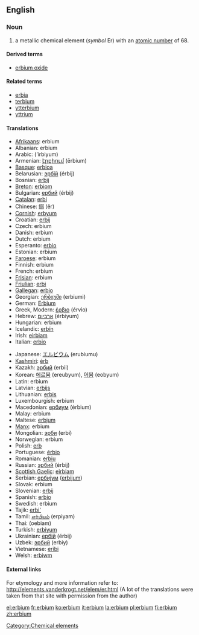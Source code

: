 {{see|Erbium}}
==English==
{{elements|Er|holmium|Ho|thulium|Tm}}
=== Noun ===
{{en-noun-unc}}
{{wikipedia}}

# a metallic chemical element (''symbol'' Er) with an [[atomic number]] of 68.

====Derived terms====
*[[erbium oxide]]

====Related terms====
*[[erbia]]
*[[terbium]]
*[[ytterbium]]
*[[yttrium]]

==== Translations ====
{{top}}
*[[Afrikaans]]: erbium
*Albanian: erbium
*Arabic: {{ARchar|[[إربيوم]]}} (’írbiyum) {{m}}
*Armenian: [[էրբիում]] (ērbium)
*[[Basque]]: [[erbioa]]
*Belarusian: [[эрбiй]] (érbij) {{m}}
*Bosnian: [[erbij]]
*[[Breton]]: [[erbiom]]
*Bulgarian: [[ербий]] (érbij) {{m}}
*[[Catalan]]: [[erbi]]
*Chinese: [[鉺]] (ěr)
*[[Cornish]]: [[erbyum]]
*Croatian: [[erbij]]
*Czech: erbium
*Danish: erbium
*Dutch: erbium {{n}}
*Esperanto: [[erbio]]
*Estonian: erbium
*[[Faroese]]: erbium
*Finnish: erbium
*French: erbium {{m}}
*[[Frisian]]: erbium
*[[Friulian]]: [[erbi]]
*[[Gallegan]]: [[erbio]]
*Georgian: [[ერბიუმი]] (erbiumi)
*German: [[Erbium]] {{n}}
*Greek, Modern: [[έρβιο]] (érvio) {{n}}
*Hebrew: [[ארביום]] (érbiyum)
*Hungarian: erbium
*Icelandic: [[erbín]]
*Irish: [[eirbiam]]
*Italian: [[erbio]] {{m}}
{{mid}}
*Japanese: [[エルビウム]] (erubiumu)
*[[Kashmiri]]: [[érb]]
*Kazakh: [[эрбий]] (erbii)
*Korean: [[에르븀]] (ereubyum), [[어븀]] (eobyum)
*Latin: erbium
*Latvian: [[erbijs]]
*Lithuanian: [[erbis]]
*Luxembourgish: erbium
*Macedonian: [[ербиум]] (érbium) {{m}}
*Malay: erbium
*Maltese: [[erbjum]]
*[[Manx]]: erbium
*Mongolian: [[эрби]] (erbi)
*Norwegian: erbium
*Polish: [[erb]] {{m}}
*Portuguese: [[érbio]] {{m}}
*Romanian: [[erbiu]] {{n}}
*Russian: [[эрбий]] (érbij) {{m}}
*[[Scottish Gaelic]]: [[eirbiam]]
*Serbian: [[ербиjум]] ([[erbijum]]) {{m}}
*Slovak: erbium
*Slovenian: [[erbij]]
*Spanish: [[erbio]] {{m}}
*Swedish: erbium
*Tajik: [[erbi']]
*Tamil: [[எர்பியம்]] (erpiyam)
*Thai: {{THchar|[[เออร์เบียม]]}} (oebiam)
*Turkish: [[erbiyum]]
*Ukrainian: [[ербiй]] (érbij) {{m}}
*Uzbek: [[эрбий]] (erbiy)
*Vietnamese: [[eribi]]
*Welsh: [[erbiwm]]
{{bottom}}

====External links====
For etymology and more information refer to:
http://elements.vanderkrogt.net/elem/er.html
(A lot of the translations were taken from that site with permission from the author)

[[Category:Chemical elements]]

[[el:erbium]]
[[fr:erbium]]
[[ko:erbium]]
[[it:erbium]]
[[la:erbium]]
[[pl:erbium]]
[[fi:erbium]]
[[zh:erbium]]